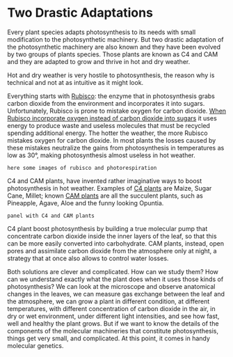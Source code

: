 # Two Drastic Adaptations

Every plant species adapts photosynthesis to its needs with small modification to the photosynthetic machinery. But two drastic adaptation of the photosynthetic machinery are also known and they have been evolved by two groups of plants species. Those plants are known as C4 and CAM and they are adapted to grow and thrive in hot and dry weather.

Hot and dry weather is very hostile to photosynthesis, the reason why is technical and not at as intuitive as it might look.

Everything starts with [Rubisco](https://en.wikipedia.org/wiki/RuBisCO): the enzyme that in photosynthesis grabs carbon dioxide from the environment and incorporates it into sugars. Unfortunately, Rubisco is prone to mistake oxygen for carbon dioxide. [When Rubisco incorporate oxygen instead of carbon dioxide into sugars](https://en.wikipedia.org/wiki/Photorespiration) it uses energy to produce waste and useless molecules that must be recycled spending additional energy. The hotter the weather, the more Rubisco mistakes oxygen for carbon dioxide. In most plants the losses caused by these mistakes neutralize the gains from photosynthesis in temperatures as low as 30°, making photosynthesis almost useless in hot weather.

```
here some images of rubisco and photorespiration
```

C4 and CAM plants, have invented rather imaginative ways to boost photosynthesis in hot weather. Examples of [C4 plants](https://en.wikipedia.org/wiki/C4_carbon_fixation) are Maize, Sugar Cane, Millet; known [CAM plants](https://en.wikipedia.org/wiki/Crassulacean_acid_metabolism) are all the succulent plants, such as Pineapple, Agave, Aloe and the funny looking Opuntia.

```
panel with C4 and CAM plants
```

C4 plant boost photosynthesis by building a true molecular pump that concentrate carbon dioxide inside the inner layers of the leaf, so that this can be more easily converted into carbohydrate. CAM plants, instead, open pores and assimilate carbon dioxide from the atmosphere only at night, a strategy that at once also allows to control water losses.

Both solutions are clever and complicated. How can we study them? How can we understand exactly what the plant does when it uses those kinds of photosynthesis? We can look at the microscope and observe anatomical changes in the leaves, we can measure gas exchange between the leaf and the atmosphere, we can grow a plant in different condition, at different temperatures, with different concentration of carbon dioxide in the air, in dry or wet environment, under different light intensities, and see how fast, well and healthy the plant grows. But if we want to know the details of the components of the molecular machineries that constitute photosynthesis, things get very small, and complicated. At this point, it comes in handy molecular genetics.
